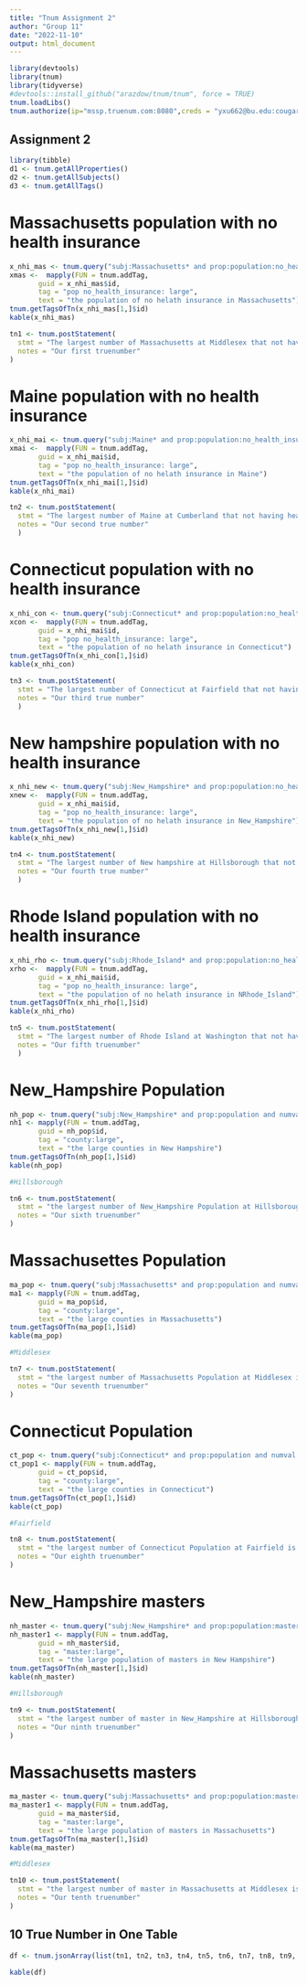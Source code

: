```yaml
---
title: "Tnum Assignment 2"
author: "Group 11"
date: "2022-11-10"
output: html_document
---
```


```r
library(devtools)
library(tnum)
library(tidyverse)
#devtools::install_github("arazdow/tnum/tnum", force = TRUE)
tnum.loadLibs()
tnum.authorize(ip="mssp.truenum.com:8080",creds = "yxu662@bu.edu:cougar")
```

## Assignment 2
```r
library(tibble)
d1 <- tnum.getAllProperties()
d2 <- tnum.getAllSubjects()
d3 <- tnum.getAllTags()
```


# Massachusetts population with no health insurance
```r
x_nhi_mas <- tnum.query("subj:Massachusetts* and prop:population:no_health_insurance and numval:>20000")
xmas <-  mapply(FUN = tnum.addTag,
       guid = x_nhi_mas$id,
       tag = "pop no_health_insurance: large",
       text = "the population of no helath insurance in Massachusetts")
tnum.getTagsOfTn(x_nhi_mas[1,]$id)
kable(x_nhi_mas)
```

```r
tn1 <- tnum.postStatement(
  stmt = "The largest number of Massachusetts at Middlesex that not having health insurance is 39401 ",
  notes = "Our first truenumber"
)
```

# Maine population with no health insurance
```r
x_nhi_mai <- tnum.query("subj:Maine* and prop:population:no_health_insurance and numval:>10000")
xmai <-  mapply(FUN = tnum.addTag,
       guid = x_nhi_mai$id,
       tag = "pop no_health_insurance: large",
       text = "the population of no helath insurance in Maine")
tnum.getTagsOfTn(x_nhi_mai[1,]$id)
kable(x_nhi_mai)
```
```r
tn2 <- tnum.postStatement(
  stmt = "The largest number of Maine at Cumberland that not having health insurance is 16666",
  notes = "Our second true number"
  )
```

# Connecticut population with no health insurance
```r
x_nhi_con <- tnum.query("subj:Connecticut* and prop:population:no_health_insurance and numval:>10000")
xcon <-  mapply(FUN = tnum.addTag,
       guid = x_nhi_mai$id,
       tag = "pop no_health_insurance: large",
       text = "the population of no helath insurance in Connecticut")
tnum.getTagsOfTn(x_nhi_con[1,]$id)
kable(x_nhi_con)
```
```r
tn3 <- tnum.postStatement(
  stmt = "The largest number of Connecticut at Fairfield that not having health insurance is 78804",
  notes = "Our third true number"
  )
```

# New hampshire population with no health insurance
```r
x_nhi_new <- tnum.query("subj:New_Hampshire* and prop:population:no_health_insurance and numval:>5000")
xnew <-  mapply(FUN = tnum.addTag,
       guid = x_nhi_mai$id,
       tag = "pop no_health_insurance: large",
       text = "the population of no helath insurance in New_Hampshire")
tnum.getTagsOfTn(x_nhi_new[1,]$id)
kable(x_nhi_new)
```

```r
tn4 <- tnum.postStatement(
  stmt = "The largest number of New hampshire at Hillsborough that not having health insurance is 25235",
  notes = "Our fourth true number"
  )
```

# Rhode Island population with no health insurance
```r
x_nhi_rho <- tnum.query("subj:Rhode_Island* and prop:population:no_health_insurance and numval:>1000")
xrho <-  mapply(FUN = tnum.addTag,
       guid = x_nhi_mai$id,
       tag = "pop no_health_insurance: large",
       text = "the population of no helath insurance in NRhode_Island")
tnum.getTagsOfTn(x_nhi_rho[1,]$id)
kable(x_nhi_rho)
```
```r
tn5 <- tnum.postStatement(
  stmt = "The largest number of Rhode Island at Washington that not having health insurance is 33911",
  notes = "Our fifth truenumber"
  )
```

# New_Hampshire Population
```r
nh_pop <- tnum.query("subj:New_Hampshire* and prop:population and numval:> 100000")
nh1 <- mapply(FUN = tnum.addTag,
       guid = nh_pop$id,
       tag = "county:large",
       text = "the large counties in New Hampshire")
tnum.getTagsOfTn(nh_pop[1,]$id)
kable(nh_pop)

#Hillsborough 
```

```r
tn6 <- tnum.postStatement(
  stmt = "the largest number of New_Hampshire Population at Hillsborough is 413035",
  notes = "Our sixth truenumber"
)
```

# Massachusettes Population
```r
ma_pop <- tnum.query("subj:Massachusetts* and prop:population and numval:> 700000")
ma1 <- mapply(FUN = tnum.addTag,
       guid = ma_pop$id,
       tag = "county:large",
       text = "the large counties in Massachusetts")
tnum.getTagsOfTn(ma_pop[1,]$id)
kable(ma_pop)

#Middlesex
```

```r
tn7 <- tnum.postStatement(
  stmt = "the largest number of Massachusetts Population at Middlesex is 1600842",
  notes = "Our seventh truenumber"
)
```

# Connecticut Population

```r
ct_pop <- tnum.query("subj:Connecticut* and prop:population and numval:> 700000")
ct_pop1 <- mapply(FUN = tnum.addTag,
       guid = ct_pop$id,
       tag = "county:large",
       text = "the large counties in Connecticut")
tnum.getTagsOfTn(ct_pop[1,]$id)
kable(ct_pop)

#Fairfield
```

```r
tn8 <- tnum.postStatement(
  stmt = "the largest number of Connecticut Population at Fairfield is 943926",
  notes = "Our eighth truenumber"
)
```

# New_Hampshire masters

```r
nh_master <- tnum.query("subj:New_Hampshire* and prop:population:masters and numval:> 20000")
nh_master1 <- mapply(FUN = tnum.addTag,
       guid = nh_master$id,
       tag = "master:large",
       text = "the large population of masters in New Hampshire")
tnum.getTagsOfTn(nh_master[1,]$id)
kable(nh_master)

#Hillsborough 
```

```r
tn9 <- tnum.postStatement(
  stmt = "the largest number of master in New_Hampshire at Hillsborough is 31606",
  notes = "Our ninth truenumber"
)
```

# Massachusetts masters

```r
ma_master <- tnum.query("subj:Massachusetts* and prop:population:masters and numval:> 50000")
ma_master1 <- mapply(FUN = tnum.addTag,
       guid = ma_master$id,
       tag = "master:large",
       text = "the large population of masters in Massachusetts")
tnum.getTagsOfTn(ma_master[1,]$id)
kable(ma_master)

#Middlesex
```

```r
tn10 <- tnum.postStatement(
  stmt = "the largest number of master in Massachusetts at Middlesex is 218821",
  notes = "Our tenth truenumber"
)
```

## 10 True Number in One Table
```r
df <- tnum.jsonArray(list(tn1, tn2, tn3, tn4, tn5, tn6, tn7, tn8, tn9, tn10))

kable(df)
```